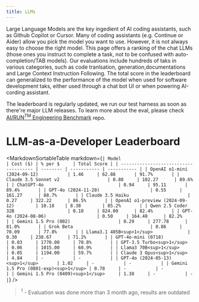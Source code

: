 ```yaml
---
title: LLMs
---
```



Large Language Models are the key ingedient of AI coding assistants, such as Github Copilot or Cursor. Many of coding assistants (e.g. Continue or Aider) allow you pick the model you want to use. However, it is not always easy to choose the right model. This page offers a ranking of the chat LLMs (those ones you instruct to complete a task, not to be confused with auto-completion/TAB models). Our evaluations include hundreds of taks in various categories, such as code tranlsation, generation,documentations and Large Context Instruction Following. The total score in the leaderboard can generalized to the performance of the model when used for software development taks, either used through a chat bot UI or when powering AI-cording assistant.

The leaderboard is regularly updated, we run our test harness as soon as there're major LLM releases. To learn more about the eval, please check [AI/RUN<sup>TM</sup> Engineering Benchmark](https://github.com/epam/AIRUN-Engineering-Benchmark/tree/main) repo.

# LLM-as-a-Developer Leaderboard

   <MarkdownSortableTable markdown={`
   | Model                                 | Cost ($) | % per $     | Total Score |
   | ------------------------------------- | -------- | ----------- | ----------- |
   | OpenAI o1-mini (2024-09-12)           | 1.46     | 62.88       | 91.7%       |
   | Claude 3.5 Sonnet v2                  | 0.88     | 102.27      | 89.6%       |
   | ChatGPT-4o                            | 0.94     | 95.11       | 89.4%       |
   | GPT-4o (2024-11-20)                   | 0.55     | 161.27      | 88.7%       |
   | Claude 3.5 Haiku                      | 0.27     | 322.22      | 86.5%       |
   | OpenAI o1-preview (2024-09-12)        | 10.18    | 8.38        | 85.2%       |
   | Qwen 2.5 Coder 32B                    | 0.10     | 824.00      | 82.4%       |
   | GPT-4o (2024-08-06)                   | 0.50     | 164.40      | 82.2%       |
   | Gemini 1.5 Pro (002)                  | 0.29     | 277.78      | 81.0%       |
   | Grok Beta                             | 0.86     | 70.09       | 77.8%       |
   | Llama3.1 405B<sup>1</sup>             | 0.30     | 238.67      | 71.2%       |
   | GPT-4o-mini (0718)                    | 0.03     | 1770.00     | 70.8%       |
   | GPT-3.5 Turbo<sup>1</sup>             | 0.06     | 1015.00     | 60.9%       |
   | Llama3 70B<sup>1</sup>                | 0.05     | 1194.00     | 59.7%       |
   | Claude 3 Opus<sup>1</sup>             | 4.84     | -           | -           |
   | GPT-4o (2024-05-13)<sup>1</sup>       | 1.02     | -           | -           |
   | Gemini 1.5 Pro (0801-exp)<sup>1</sup> | 0.78     | -           | -           |
   | Gemini 1.5 Pro (0409)<sup>1</sup>     | 1.38     | -           | -           |
   `} />

> <sup>1</sup> - Evaluation was done more than 3 month ago, results are outdated
